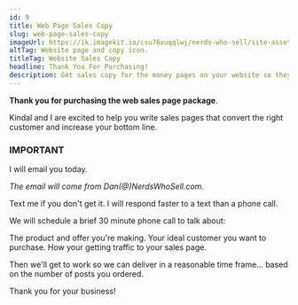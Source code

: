 ```yaml
---
id: 9
title: Web Page Sales Copy
slug: web-page-sales-copy
imageUrl: https://ik.imagekit.io/csu76xuqqlwj/nerds-who-sell/site-assets/website-sales-copy_k4Db98kT2.png?ik-sdk-version=javascript-1.4.3
altTag: Website page and copy icon.
titleTag: Website Sales Copy
headline: Thank You For Purchasing!
description: Get sales copy for the money pages on your website so they <strong>convert leads and make sales</strong>.
---
```



**Thank you for purchasing the web sales page package**.

Kindal and I are excited to help you write sales pages that convert the right customer and increase your bottom line.

### IMPORTANT

I will email you today.

_The email will come from Dan(@)NerdsWhoSell.com._

Text me if you don't get it. I will respond faster to a text than a phone call.

We will schedule a brief 30 minute phone call to talk about:

<UnorderedList>
  <BaseBullet>The product and offer you're making.</BaseBullet>
  <BaseBullet>Your ideal customer you want to purchase.</BaseBullet>
  <BaseBullet>How your getting traffic to your sales page.</BaseBullet>
</UnorderedList>

Then we'll get to work so we can deliver in a reasonable time frame... based on the number of posts you ordered.

Thank you for your business!
